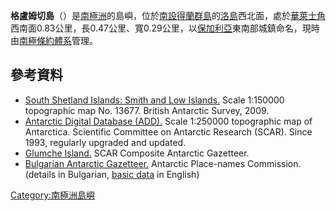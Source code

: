 {{coord|63|14|07|S|62|13|45|W|display=title}}

'''格盧姆切島'''（{{lang-en|Glumche Island}}）是[[南極洲|南極洲]]的島嶼，位於[[南設得蘭群島|南設得蘭群島]]的[[洛島_(南設得蘭群島)|洛島]]西北面，處於[[華萊士角|華萊士角]]西南面0.83公里，長0.47公里、寬0.29公里，以[[保加利亞|保加利亞]]東南部城鎮命名，現時由[[南極條約體系|南極條約體系]]管理。

==參考資料==
* [http://data.aad.gov.au/aadc/mapcat/display_map.cfm?map_id=13677 South Shetland Islands: Smith and Low Islands.] {{Wayback|url=http://data.aad.gov.au/aadc/mapcat/display_map.cfm?map_id=13677 |date=20120324145301 }} Scale 1:150000 topographic map No. 13677. British Antarctic Survey, 2009.
* [http://www.add.scar.org Antarctic Digital Database (ADD).] {{Wayback|url=http://www.add.scar.org/ |date=20170305000653 }} Scale 1:250000 topographic map of Antarctica. Scientific Committee on Antarctic Research (SCAR). Since 1993, regularly upgraded and updated.
* [https://data.aad.gov.au/aadc/gaz/scar/display_name.cfm?gaz_id=137661 Glumche Island.] {{Wayback|url=https://data.aad.gov.au/aadc/gaz/scar/display_name.cfm?gaz_id=137661 |date=20170922101057 }} SCAR Composite Antarctic Gazetteer.
* [http://apcbg.org/gazet-bg.doc Bulgarian Antarctic Gazetteer.] {{Wayback|url=http://apcbg.org/gazet-bg.doc |date=20160206203828 }} Antarctic Place-names Commission. (details in Bulgarian, [http://apcbg.org/gazet.htm basic data] {{Wayback|url=http://apcbg.org/gazet.htm |date=20160304071225 }} in English)

{{南设得兰群岛}}

{{Antarctica-geo-stub}}

[[Category:南極洲島嶼|Category:南極洲島嶼]]